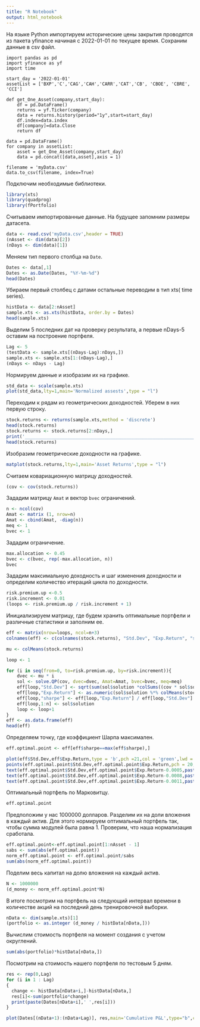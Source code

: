 ---
title: "R Notebook"
output: html_notebook
---

На языке Python импортируем исторические цены закрытия проводятся из пакета yfinance начиная с 2022-01-01 по текущее время. Сохраним данные в csv файл.

```
import pandas as pd
import yfinance as yf
import time

start_day = '2022-01-01'
assetList = ['BXP','C','CAG','CAH','CARR','CAT','CB', 'CBOE', 'CBRE', 'CCI']

def get_One_Asset(company,start_day):
    df = pd.DataFrame()
    returns = yf.Ticker(company)
    data = returns.history(period="1y",start=start_day)
    df.index=data.index
    df[company]=data.Close
    return df
  
data = pd.DataFrame() 
for company in assetList:
    asset = get_One_Asset(company,start_day)
    data = pd.concat([data,asset],axis = 1)

filename = 'myData.csv'
data.to_csv(filename, index=True)
```

Подключим необходимые библиотеки.

```{r}
library(xts)
library(quadprog)
library(fPortfolio)
```

Считываем импортированные данные. На будущее запомним размеры датасета.

```{r}
data <- read.csv('myData.csv',header = TRUE)
(nAsset <- dim(data)[2])
(nDays <- dim(data)[1])
```
Меняем тип первого столбца на `Date`.

```{r}
Dates <- data[,1]
Dates <- as.Date(Dates, "%Y-%m-%d")
head(Dates)
```

Убираем первый столбец c датами остальные переводим в тип xts( time series).

```{r}
histData <- data[2:nAsset]
sample.xts <- as.xts(histData, order.by = Dates)
head(sample.xts)
```

Выделим 5 последних дат на проверку результата, а первые nDays-5 оставим на построение портфеля.

```{r}
Lag <- 5
(testData <- sample.xts[(nDays-Lag):nDays,])
sample.xts <- sample.xts[1:(nDays-Lag),] 
(nDays <- nDays - Lag)
```

Нормируем данные и изобразим их на графике.

```{r}
std_data <- scale(sample.xts)
plot(std_data,lty=1,main='Normalized assests',type = "l")
```
Переходим к рядам из геометрических доходностей. Уберем в них первую строку.

```{r}
stock.returns <- returns(sample.xts,method = 'discrete')
head(stock.returns)
stock.returns <- stock.returns[2:nDays,] 
print('_________________________________________________________________________________________________')
head(stock.returns)
```

Изобразим геометрические доходности на графике.

```{r}
matplot(stock.returns,lty=1,main='Asset Returns',type = "l")
```

Считаем ковариационную матрицу доходностей.

```{r}
(cov <- cov(stock.returns))
```
Зададим матрицу `Amat` и вектор `bvec` ограничений.

```{r}
n <- ncol(cov)
Amat <- matrix (1, nrow=n)
Amat <- cbind(Amat, -diag(n))
meq <- 1
bvec <- 1
```

Зададим ограничение.

```{r}
max.allocation <- 0.45
bvec <- c(bvec, rep(-max.allocation, n))
bvec
```

Зададим максимальную доходность и шаг изменения доходности и определим количество итераций цикла по доходности.

```{r}
risk.premium.up <-0.5
risk.increment <- 0.01
(loops <- risk.premium.up / risk.increment + 1)
```

Инициализируем матрицу, где будем хранить оптимальные портфели и различные статистики и заполним ее.

```{r}
eff <- matrix(nrow=loops, ncol=n+3)
colnames(eff) <- c(colnames(stock.returns), "Std.Dev", "Exp.Return", "sharpe")

mu <- colMeans(stock.returns)

loop <- 1

for (i in seq(from=0, to=risk.premium.up, by=risk.increment)){
    dvec <- mu * i 
    sol <- solve.QP(cov, dvec=dvec, Amat=Amat, bvec=bvec, meq=meq)
    eff[loop,"Std.Dev"] <- sqrt(sum(sol$solution *colSums((cov * sol$solution))))
    eff[loop,"Exp.Return"] <- as.numeric(sol$solution %*% colMeans(stock.returns))
    eff[loop,"sharpe"] <- eff[loop,"Exp.Return"] / eff[loop,"Std.Dev"]
    eff[loop,1:n] <- sol$solution
    loop <- loop+1
}
eff <- as.data.frame(eff)
head(eff)
```

Определяем точку, где коэффициент Шарпа максимален.

```{r}
eff.optimal.point <- eff[eff$sharpe==max(eff$sharpe),]

plot(eff$Std.Dev,eff$Exp.Return,type = 'b',pch =21,col = 'green',lwd = 2)
points(eff.optimal.point$Std.Dev,eff.optimal.point$Exp.Return,pch = 20,col = 'red',lwd = 4)
text(eff.optimal.point$Std.Dev,eff.optimal.point$Exp.Return-0.0005,paste('Sharpe',round(eff.optimal.point$sharpe,3)))
text(eff.optimal.point$Std.Dev,eff.optimal.point$Exp.Return-0.0008,paste('Std.Dev',round(eff.optimal.point$Std.Dev,3)))
text(eff.optimal.point$Std.Dev,eff.optimal.point$Exp.Return-0.0011,paste('Return',round(eff.optimal.point$Exp.Return,3)))
```

Оптимальный портфель по Марковитцу.

```{r}
eff.optimal.point
```

Предположим у нас 1000000 долларов. Разделим их на доли вложения в каждый актив. Для этого нормируем оптимальный портфель так, чтобы сумма модулей была равна 1. Проверим, что наша нормализация сработала.

```{r}
eff.optimal.point<-eff.optimal.point[1:nAsset - 1]
sabs <- sum(abs(eff.optimal.point))
norm_eff.optimal.point <- eff.optimal.point/sabs
sum(abs(norm_eff.optimal.point))
```

Поделим весь капитал на долю вложения на каждый актив.

```{r}
N <- 1000000
(d_money <- norm_eff.optimal.point*N)
```

В итоге посмотрим на портфель на следующий интервал времени в количестве акций на последний день тренировочной выборки.

```{r}
nData <- dim(sample.xts)[1]
(portfolio <- as.integer (d_money / histData[nData,]))  
```

Вычислим стоимость портфеля на момент создания с учетом округлений.

```{r}
sum(abs(portfolio)*histData[nData,])
```

Посмотрим на стоимость нашего портфеля по тестовым 5 дням.

```{r}
res <- rep(0,Lag)
for (i in 1 : Lag)
{
  change <- histData[nData+i,]-histData[nData,]    
  res[i]<-sum(portfolio*change)
  print(paste(Dates[nData+i],' ',res[i]))  
}    
```

```{r}
plot(Dates[(nData+1):(nData+Lag)], res,main='Cumulative P&L',type="b",col = 'blue',pch=16)
```

